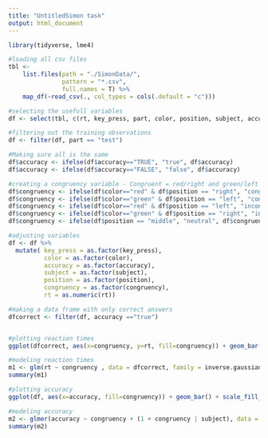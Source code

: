 ---
title: "UntitledSimon task"
output: html_document
---


```{r}
library(tidyverse, lme4)
```


```{r}
#loading all csv files
tbl <-
    list.files(path = "./SimonData/",
               pattern = "*.csv", 
               full.names = T) %>% 
    map_df(~read_csv(., col_types = cols(.default = "c"))) 
```



```{r}
#selecting the usefull variables
df <- select(tbl, c(rt, key_press, part, color, position, subject, accuracy))

#filtering out the training observations
df <- filter(df, part == "test")

#Making sure all is the same
df$accuracy <- ifelse(df$accuracy=="TRUE", "true", df$accuracy)
df$accuracy <- ifelse(df$accuracy=="FALSE", "false", df$accuracy)

#creating a congruency variable - Congruent = red/right and green/left
df$congruency <- ifelse(df$color=="red" & df$position == "right", "congruent", "NA")
df$congruency <- ifelse(df$color=="green" & df$position == "left", "congruent", df$congruency)
df$congruency <- ifelse(df$color=="red" & df$position == "left", "incongruent", df$congruency)
df$congruency <- ifelse(df$color=="green" & df$position == "right", "incongruent", df$congruency)
df$congruency <- ifelse(df$position == "middle", "neutral", df$congruency)

#adjusting variables
df <- df %>% 
  mutate( key_press = as.factor(key_press), 
          color = as.factor(color), 
          accuracy = as.factor(accuracy), 
          subject = as.factor(subject),
          position = as.factor(position),
          congruency = as.factor(congruency),
          rt = as.numeric(rt))

```


```{r}
#making a data frame with only correct answers
dfcorrect <- filter(df, accuracy =="true")


#plotting reaction times 
ggplot(dfcorrect, aes(x=congruency, y=rt, fill=congruency)) + geom_bar(stat='summary', fun.y=mean) + geom_errorbar(stat='summary', fun.data=mean_se, width=0.5) + scale_fill_brewer(palette = "Set1") + ggtitle("Reaction times")
```

```{r}
#modeling reaction times
m1 <- glm(rt ~ congruency , data = dfcorrect, family = inverse.gaussian)
summary(m1)

```




```{r}
#plotting accuracy
ggplot(df, aes(x=accuracy, fill=congruency)) + geom_bar() + scale_fill_brewer(palette = "Set1") + facet_grid(~congruency) + ggtitle("Accuracy in congruency")
```
```{r}
#modeling accuracy
m2 <- glmer(accuracy ~ congruency + (1 + congruency | subject), data = df, family = binomial)
summary(m2)
```



